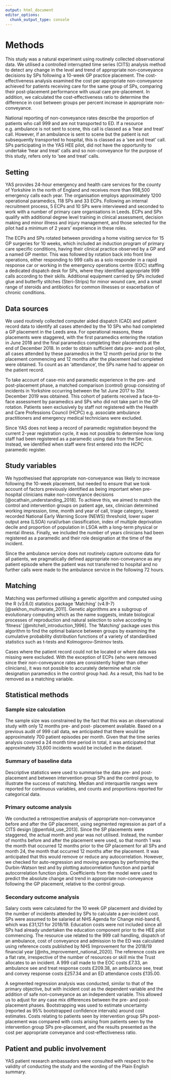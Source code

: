 ```yaml
---
output: html_document
editor_options: 
  chunk_output_type: console
---
```

# Methods {-}

This study was a natural experiment using routinely collected observational data. We utilised a controlled interrupted time series (CITS) analysis method to detect any change in the level and trend of appropriate non-conveyance decisions by SPs following a 10-week GP practice placement. The cost-effectiveness analysis examined the cost per appropriate non-conveyance achieved for patients receiving care for the same group of SPs, comparing their post-placement performance with usual care pre-placement. In addition, we calculated the cost-effectiveness ratio to determine the difference in cost between groups per percent increase in appropriate non-conveyance.

National reporting of non-conveyance rates describe the proportion of patients who call 999 and are not transported to ED. If a resource e.g. ambulance is not sent to scene, this call is classed as a 'hear and treat' call. However, if an ambulance is sent to scene but the patient is not subsequently transported to hospital, this is classed as a 'see and treat' call. SPs participating in the YAS HEE pilot, did not have the opportunity to undertake 'hear and treat' calls and so non-conveyance for the purpose of this study, refers only to 'see and treat' calls.

## Setting {-}

YAS provides 24-hour emergency and health care services for the county of Yorkshire in the north of England and receives more than 998,500 emergency calls each year. The organisation employs approximately 1200 operational paramedics, 118 SPs and 33 ECPs. Following an internal recruitment process, 5 ECPs and 10 SPs  were interviewed and seconded to work with a number of primary care organisations in Leeds.  ECPs and SPs qualify with additional degree level training in clinical assessment, decision making and minor illness and injury management, and those selected for the pilot had a minimum of 2 years’ experience in these roles.  

The ECPs and SPs rotated between providing a home visiting service for 15 GP surgeries for 10 weeks, which included an induction program of primary care specific conditions, having their clinical practice observed by a GP and a named GP mentor. This was followed by rotation back into front line operations, either responding to 999 calls as a solo responder in a rapid response car or working in the emergency operations centre (EOC) staffing a dedicated dispatch desk for SPs, where they identified appropriate 999 calls according to their skills. Additional equipment carried by SPs included glue and butterfly stitches (Steri-Strips) for minor wound care, and a small range of steroids and antibiotics for common illnesses or exacerbation of chronic conditions.




## Data sources {-}

We used routinely collected computer aided dispatch (CAD) and patient record data to identify all cases attended by the 10 SPs who had completed a GP placement in the Leeds area. For operational reasons, these placements were staggered, with the first paramedics entering the rotation in June 2018 and the final paramedics completing their placements at the end of December 2018. In order to obtain sufficient data pre- and post-pilot, all cases attended by these paramedics in the 12 month period prior to the placement commencing and 12 months after the placement had completed were obtained. To count as an 'attendance', the SPs name had to appear on the patient record.

To take account of case-mix and paramedic experience in the pre- and post-placement phase, a matched comparison (control) group consisting of incidents in Yorkshire occurring between the 1st June 2017 to 31st December 2019 was obtained. This cohort of patients received a face-to-face assessment by paramedics and SPs who did not take part in the GP rotation. Patients seen exclusively by staff not registered with the Health and Care Professions Council (HCPC) e.g. associate ambulance practitioners and emergency medical technicians were excluded.

Since YAS does not keep a record of paramedic registration beyond the current 2-year registration cycle, it was not possible to determine how long staff had been registered as a paramedic using data from the Service. Instead, we identified when staff were first entered into the HCPC paramedic register.

## Study variables {-}
We hypothesised that appropriate non-conveyance was likely to increase following the 10-week placement, but needed to ensure that we took account of factors previously identified as being important when pre-hospital clinicians make non-conveyance decisions [@ocathain_understanding_2018]. To achieve this, we aimed to match the control and intervention groups on patient age, sex, clinician determined working impression, time, month and year of call, triage category, lowest recorded National Early Warning Score (NEWS) threshold, lower super output area (LSOA) rural/urban classification, index of multiple deprivation decile and proportion of population in LSOA with a long-term physical or mental illness. Finally, we included the number of years clinicians had been registered as a paramedic and their role designation at the time of the incident.
    
Since the ambulance service does not routinely capture outcome data for all patients, we pragmatically defined appropriate non-conveyance as any patient episode where the patient was not transferred to hospital and no further calls were made to the ambulance service in the following 72 hours.

## Matching {-}

Matching was performed utilising a genetic algorithm and computed using the R (v3.6.0) statistics package 'Matching' (v4.9-7) [@sekhon_multivariate_2011]. Genetic algorithms are a subgroup of evolutionary computing which as the name suggests, imitate biological processes of reproduction and natural selection to solve according to 'fitness' [@mitchell_introduction_1996]. The 'Matching' package uses this algorithm to find the optimal balance between groups by examining the cumulative probability distribution functions of a variety of standardised statistics such as t-tests and Kolmogorov-Smirnov tests.

Cases where the patient record could not be located or where data was missing were excluded. With the exception of ECPs (who were removed since their non-conveyance rates are consistently higher than other clinicians), it was not possible to accurately determine what role designation paramedics in the control group had. As a result, this had to be removed as a matching variable.


## Statistical methods {-}


### Sample size calculation {-}
The sample size was constrained by the fact that this was an observational study with only 12 months pre- and post- placement available. Based on a previous audit of 999 call data, we anticipated that there would be approximately 700 patient episodes per month. Given that the time series analysis covered a 24 month time period in total, it was anticipated that approximately 33,600 incidents would be included in the dataset.

### Summary of baseline data {-}
Descriptive statistics were used to summarise the data pre- and post-placement and between intervention group SPs and the control group, to illustrate the success of matching. Median and interquartile ranges were reported for continuous variables, and counts and proportions reported for categorical data.

### Primary outcome analysis {-}

We conducted a retrospective analysis of appropriate non-conveyance before and after the GP placement, using segmented regression as part of a CITS design [@penfold_use_2013]. Since the SP placements were staggered, the actual month and year was not utilised. Instead, the number of months before and after the placement were used, so that month 1 was the month that occurred 12 months prior to the GP placement for all SPs and month 24, the month that occurred 12 months after the placement. It was anticipated that this would remove or reduce any autocorrelation. However, we checked for auto-regression and moving averages by performing the Durbin-Watson test and by plotting autocorrelation function and partial autocorrelation function plots. Coefficients from the model were used to predict the absolute change and trend in appropriate non-conveyance following the GP placement, relative to the control group.

### Secondary outcome analysis {-}

Salary costs were calculated for the 10 week GP placement and divided by the number of incidents attended by SPs to calculate a per-incident cost. SPs were assumed to be salaried at NHS Agenda for Change mid-band 6, which was £31,121 for 2018/19. Education costs were not included since all SPs had already undertaken the education component prior to the HEE pilot commencing. The resource use related to the 999 call handling, dispatch of an ambulance, cost of conveyance and admission to the ED was calculated using reference costs published by NHS Improvement for the 2018/19 financial year [@nhs_improvement_national_2020]. The reference costs are a flat rate, irrespective of the number of resources or skill mix the Trust allocates to an incident. A 999 call made to the EOC costs £7.33, an ambulance see and treat response costs £209.38, an ambulance see, treat and convey response costs £257.34 and an ED attendance costs £135.00.

A segmented regression analysis was conducted, similar to that of the primary objective, but with incident cost as the dependent variable and the addition of safe non-conveyance as an independent variable. This allowed us to adjust for any case mix differences between the pre- and post-placement phases. Bootstrapping was used to estimate uncertainty (reported as 95% bootstrapped confidence intervals) around cost estimates. Costs relating to patients seen by intervention group SPs post-placement was compared with costs arising from patients seen by the intervention group SPs pre-placement, and the results presented as the cost per appropriate conveyance and cost-effectiveness ratio.

## Patient and public involvement {-}
YAS patient research ambassadors were consulted with respect to the validity of conducting the study and the wording of the Plain English summary.


